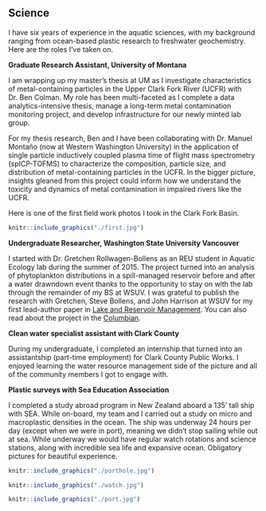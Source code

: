 <br>
<br>

## Science

I have six years of experience in the aquatic sciences, with my background ranging from ocean-based plastic research to freshwater geochemistry. Here are the roles I’ve taken on.


**Graduate Research Assistant, University of Montana**

I am wrapping up my master’s thesis at UM as I investigate characteristics of metal-containing particles in the Upper Clark Fork River (UCFR) with Dr. Ben Colman. My role has been multi-faceted as I complete a data analytics-intensive thesis, manage a long-term metal contamination monitoring project, and develop infrastructure for our newly minted lab group. 

For my thesis research, Ben and I have been collaborating with Dr. Manuel Montaño (now at Western Washington University) in the application of single particle inductively coupled plasma time of flight mass spectrometry (spICP-TOFMS) to characterize the composition, particle size, and distribution of metal-containing particles in the UCFR. In the bigger picture, insights gleaned from this project could inform how we understand the toxicity and dynamics of metal contamination in impaired rivers like the UCFR. 

Here is one of the first field work photos I took in the Clark Fork Basin.

```r
knitr::include_graphics("./first.jpg")
```



**Undergraduate Researcher, Washington State University Vancouver**


I started with Dr. Gretchen Rollwagen-Bollens as an REU student in Aquatic Ecology lab during the summer of 2015. The project turned into an analysis of phytoplankton distributions in a spill-managed reservoir before and after a water drawndown event thanks to the opportunity to stay on with the lab through the remainder of my BS at WSUV. I was grateful to publish the research with Gretchen, Steve Bollens, and John Harrison at WSUV for my first lead-author paper in [Lake and Reservoir Management](https://www.tandfonline.com/doi/full/10.1080/10402381.2019.1566935). You can also read about the project in the [Columbian](https://www.columbian.com/news/2015/aug/12/student-researchers-get-feet-wet/). 



**Clean water specialist assistant with Clark County**


During my undergraduate, I completed an internship that turned into an assistantship (part-time employment) for Clark County Public Works. I enjoyed learning the water resource management side of the picture and all of the community members I got to engage with. 


**Plastic surveys with Sea Education Association**


I completed a study abroad program in New Zealand aboard a 135' tall ship with SEA. While on-board, my team and I carried out a study on micro and macroplastic densities in the ocean. The ship was underway 24 hours per day (except when we were in port), meaning we didn't stop sailing while out at sea. While underway we would have regular watch rotations and science stations, along with incredible sea life and expansive ocean. Obligatory pictures for beautiful experience.


```r
knitr::include_graphics("./porthole.jpg")
```

```r
knitr::include_graphics("./watch.jpg")
```

```r
knitr::include_graphics("./port.jpg")
```
